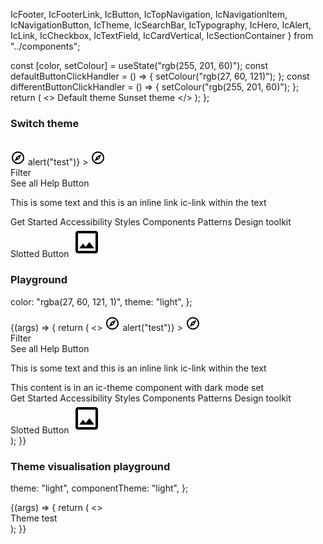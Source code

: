   IcFooter,
  IcFooterLink,
  IcButton,
  IcTopNavigation,
  IcNavigationItem,
  IcNavigationButton,
  IcTheme,
  IcSearchBar,
  IcTypography,
  IcHero,
  IcAlert,
  IcLink,
  IcCheckbox,
  IcTextField,
  IcCardVertical,
  IcSectionContainer
} from "../components";

<Meta title="Theme" component="IcTheme" />

<Description markdown={readme} />

  const [color, setColour] = useState("rgb(255, 201, 60)");
  const defaultButtonClickHandler = () => {
    setColour("rgb(27, 60, 121)");
  };
  const differentButtonClickHandler = () => {
    setColour("rgb(255, 201, 60)");
  };
  return (
    <>
      <IcTheme color={color} />
      <IcButton variant="primary" onClick={defaultButtonClickHandler}>
        Default theme
      </IcButton>
      <IcButton variant="primary" onClick={differentButtonClickHandler}>
        Sunset theme
      </IcButton>
    </>
  );
};

### Switch theme

<Canvas>
  <Story name="Switch theme" parameters={{ layout: "fullscreen" }}>
    <Controlled />
    <div>
      <br />
      <IcTopNavigation
        appTitle="ApplicationName"
        status="alpha"
        version="v0.0.7"
      >
        <svg
          slot="app-icon"
          xmlns="http://www.w3.org/2000/svg"
          height="24px"
          viewBox="0 0 24 24"
          width="24px"
          fill="#000000"
        >
          <path d="M0 0h24v24H0V0z" fill="none" />
          <path d="M12 2C6.48 2 2 6.48 2 12s4.48 10 10 10 10-4.48 10-10S17.52 2 12 2zm0 18c-4.41 0-8-3.59-8-8s3.59-8 8-8 8 3.59 8 8-3.59 8-8 8zm-5.5-2.5l7.51-3.49L17.5 6.5 9.99 9.99 6.5 17.5zm5.5-6.6c.61 0 1.1.49 1.1 1.1s-.49 1.1-1.1 1.1-1.1-.49-1.1-1.1.49-1.1 1.1-1.1z" />
        </svg>
        <IcSearchBar slot="search" placeholder="Search" label="Search" />
        <IcNavigationButton
          label="button1"
          slot="buttons"
          onClick={() => alert("test")}
        >
          <svg
            slot="icon"
            xmlns="http://www.w3.org/2000/svg"
            height="24px"
            viewBox="0 0 24 24"
            width="24px"
            fill="#000000"
          >
            <path d="M0 0h24v24H0V0z" fill="none" />
            <path d="M12 2C6.48 2 2 6.48 2 12s4.48 10 10 10 10-4.48 10-10S17.52 2 12 2zm0 18c-4.41 0-8-3.59-8-8s3.59-8 8-8 8 3.59 8 8-3.59 8-8 8zm-5.5-2.5l7.51-3.49L17.5 6.5 9.99 9.99 6.5 17.5zm5.5-6.6c.61 0 1.1.49 1.1 1.1s-.49 1.1-1.1 1.1-1.1-.49-1.1-1.1.49-1.1 1.1-1.1z" />
          </svg>
        </IcNavigationButton>
        <IcNavigationItem label="Navigation" href="/" slot="navigation" />
        <IcNavigationItem label="Navigation" href="/" slot="navigation" />
        <IcNavigationItem label="Navigation" href="/" slot="navigation" />
        <IcNavigationItem
          label="Navigation"
          href="/"
          selected="true"
          slot="navigation"
        />
        <IcNavigationItem label="Navigation" href="/" slot="navigation" />
      </IcTopNavigation>
      <IcHero
        heading="Hero heading"
        subheading="Hero description. This is a Hero component, it should be used as a page heading."
        secondary-heading="Secondary Heading"
        secondary-subheading="This is a secondary description."
        full-width
      >
        <div slot="interaction" style={{ display: "flex" }}>
          <ic-text-field
            placeholder="Filter display"
            label="Filter display"
            hide-label
          ></ic-text-field>
          <IcButton variant="primary" style={{ marginLeft: 16 }}>
            Filter
          </IcButton>
        </div>
        <IcButton variant="secondary" slot="interaction">
          See all
        </IcButton>
        <ic-link
          href="https://google.com"
          slot="interaction"
          style={{ marginTop: 10 }}
        >
          Help
        </ic-link>
      </IcHero>
      <IcAlert
        heading="This alert uses a custom message slot"
        dismissible="true"
      >
        <IcButton slot="action" variant="secondary">
          Button
        </IcButton>
        <IcTypography variant="body" slot="message">
          <p>
            This is some text and
            <ic-link href="/"> this is an inline link ic-link</ic-link>
            within the text
          </p>
        </IcTypography>
      </IcAlert>
      <IcFooter
        align="full-width"
        description="The ICDS is maintained by the Design Practice Team. If you've got a question or want to feedback, 
            please get in touch."
        caption="All content is available under the Open Government Licence v3.0, except source code and code examples which are available under the MIT Licence."
      >
        <IcFooterLink slot="link" href="/">
          Get Started
        </IcFooterLink>
        <IcFooterLink slot="link" href="/">
          Accessibility
        </IcFooterLink>
        <IcFooterLink slot="link" href="/">
          Styles
        </IcFooterLink>
        <IcFooterLink slot="link" href="/">
          Components
        </IcFooterLink>
        <IcFooterLink slot="link" href="/">
          Patterns
        </IcFooterLink>
        <IcFooterLink slot="link" href="/">
          Design toolkit
        </IcFooterLink>
        <div
          slot="logo"
          style={{
            display: "flex",
            alignItems: "center",
            gap: "var(--ic-space-sm);",
          }}
        >
          <IcButton>Slotted Button</IcButton>
          <IcFooterLink href="/">
            <svg
              xmlns="http://www.w3.org/2000/svg"
              height="48px"
              viewBox="0 0 24 24"
              width="48px"
            >
              <path d="M0 0h24v24H0V0z" fill="none" />
              <path d="M19 5v14H5V5h14m0-2H5c-1.1 0-2 .9-2 2v14c0 1.1.9 2 2 2h14c1.1 0 2-.9 2-2V5c0-1.1-.9-2-2-2zm-4.86 8.86l-3 3.87L9 13.14 6 17h12l-3.86-5.14z" />
            </svg>
          </IcFooterLink>
        </div>
      </IcFooter>
    </div>
  </Story>
</Canvas>


### Playground

  color: "rgba(27, 60, 121, 1)",
  theme: "light",
};

<Canvas>
  <Story
    args={defaultArgs}
    parameters={{ loki: { skip: true } }}
    argTypes={{
      theme: {
        options: ["system", "light", "dark"],
        control: {
          type: "inline-radio",
        },
      },
    }}
    name="Playground"
  >
    {(args) => {
      return (
      <>
      <IcTheme color={args.color} theme={args.theme}>
        <IcTopNavigation
        appTitle="ApplicationName"
        status="alpha"
        version="v0.0.7"
      >
        <svg
          slot="app-icon"
          xmlns="http://www.w3.org/2000/svg"
          height="24px"
          viewBox="0 0 24 24"
          width="24px"
          fill="#000000"
        >
          <path d="M0 0h24v24H0V0z" fill="none" />
          <path d="M12 2C6.48 2 2 6.48 2 12s4.48 10 10 10 10-4.48 10-10S17.52 2 12 2zm0 18c-4.41 0-8-3.59-8-8s3.59-8 8-8 8 3.59 8 8-3.59 8-8 8zm-5.5-2.5l7.51-3.49L17.5 6.5 9.99 9.99 6.5 17.5zm5.5-6.6c.61 0 1.1.49 1.1 1.1s-.49 1.1-1.1 1.1-1.1-.49-1.1-1.1.49-1.1 1.1-1.1z" />
        </svg>
        <IcSearchBar slot="search" placeholder="Search" label="Search" />
        <IcNavigationButton
          label="button1"
          slot="buttons"
          onClick={() => alert("test")}
        >
          <svg
            slot="icon"
            xmlns="http://www.w3.org/2000/svg"
            height="24px"
            viewBox="0 0 24 24"
            width="24px"
            fill="#000000"
          >
            <path d="M0 0h24v24H0V0z" fill="none" />
            <path d="M12 2C6.48 2 2 6.48 2 12s4.48 10 10 10 10-4.48 10-10S17.52 2 12 2zm0 18c-4.41 0-8-3.59-8-8s3.59-8 8-8 8 3.59 8 8-3.59 8-8 8zm-5.5-2.5l7.51-3.49L17.5 6.5 9.99 9.99 6.5 17.5zm5.5-6.6c.61 0 1.1.49 1.1 1.1s-.49 1.1-1.1 1.1-1.1-.49-1.1-1.1.49-1.1 1.1-1.1z" />
          </svg>
        </IcNavigationButton>
        <IcNavigationItem label="Navigation" href="/" slot="navigation" />
        <IcNavigationItem label="Navigation" href="/" slot="navigation" />
        <IcNavigationItem label="Navigation" href="/" slot="navigation" />
        <IcNavigationItem
          label="Navigation"
          href="/"
          selected="true"
          slot="navigation"
        />
        <IcNavigationItem label="Navigation" href="/" slot="navigation" />
      </IcTopNavigation>
      <IcHero
        heading="Hero heading"
        subheading="Hero description. This is a Hero component, it should be used as a page heading."
        secondary-heading="Secondary Heading"
        secondary-subheading="This is a secondary description."
        full-width
      >
        <div slot="interaction" style={{ display: "flex" }}>
          <ic-text-field
            placeholder="Filter display"
            label="Filter display"
            hide-label
          ></ic-text-field>
          <IcButton variant="primary" style={{ marginLeft: 16 }}>
            Filter
          </IcButton>
        </div>
        <IcButton variant="secondary" slot="interaction">
          See all
        </IcButton>
        <ic-link
          href="https://google.com"
          slot="interaction"
          style={{ marginTop: 10 }}
        >
          Help
        </ic-link>
      </IcHero>
      <IcSectionContainer style={{ display: "flex", flexDirection: "column", gap: "0.5rem"}}>
        <IcCheckbox
          value="valueName1"
          label="Unselected / Default"
        >
        </IcCheckbox>
        <IcTextField
          label="What is your favourite coffee?"
          required
          placeholder="Placeholder"
          helperText="Such as Arabica, Robusta or Liberica"
        >
        </IcTextField>
        <IcAlert
          heading="This alert uses a custom message slot"
          dismissible="true"
        >
          <IcButton slot="action" variant="secondary">
            Button
          </IcButton>
          <IcTypography variant="body" slot="message">
            <p>
              This is some text and
              <ic-link href="/"> this is an inline link ic-link</ic-link>
              within the text
            </p>
          </IcTypography>
        </IcAlert>
        <IcCardVertical heading="This is the card heading"></IcCardVertical>
        <div style={{ border: "1px solid #ffffff", padding: "0.25rem", margin: "0.25rem"}}>
          <span style={{color:"#ffffff"}}>This content is in an ic-theme component with dark mode set</span>
           <IcTheme theme="dark">
            <IcCardVertical heading="This is the card heading"></IcCardVertical>
            <IcTextField
              label="What is your favourite coffee?"
              required
              placeholder="Placeholder"
              helperText="Such as Arabica, Robusta or Liberica"
            >
            </IcTextField>
          </IcTheme>
        </div>
      </IcSectionContainer>
      <IcFooter
        align="full-width"
        description="The ICDS is maintained by the Design Practice Team. If you've got a question or want to feedback, 
            please get in touch."
        caption="All content is available under the Open Government Licence v3.0, except source code and code examples which are available under the MIT Licence."
      >
        <IcFooterLink slot="link" href="/">
          Get Started
        </IcFooterLink>
        <IcFooterLink slot="link" href="/">
          Accessibility
        </IcFooterLink>
        <IcFooterLink slot="link" href="/">
          Styles
        </IcFooterLink>
        <IcFooterLink slot="link" href="/">
          Components
        </IcFooterLink>
        <IcFooterLink slot="link" href="/">
          Patterns
        </IcFooterLink>
        <IcFooterLink slot="link" href="/">
          Design toolkit
        </IcFooterLink>
        <div
          slot="logo"
          style={{
            display: "flex",
            alignItems: "center",
            gap: "var(--ic-space-sm);",
          }}
        >
          <IcButton>Slotted Button</IcButton>
          <IcFooterLink href="/">
            <svg
              xmlns="http://www.w3.org/2000/svg"
              height="48px"
              viewBox="0 0 24 24"
              width="48px"
            >
              <path d="M0 0h24v24H0V0z" fill="none" />
              <path d="M19 5v14H5V5h14m0-2H5c-1.1 0-2 .9-2 2v14c0 1.1.9 2 2 2h14c1.1 0 2-.9 2-2V5c0-1.1-.9-2-2-2zm-4.86 8.86l-3 3.87L9 13.14 6 17h12l-3.86-5.14z" />
            </svg>
          </IcFooterLink>
        </div>
      </IcFooter>
      </IcTheme>
      </>
      );
    }}
  </Story>
</Canvas>

### Theme visualisation playground

  theme: "light",
  componentTheme: "light",
};

<Canvas>
  <Story
    args={defaultThemeArgs}
    parameters={{ loki: { skip: true } }}
    argTypes={{
      theme: {
        options: ["system", "light", "dark"],
        control: {
          type: "inline-radio",
        },
      },
      componentTheme: {
        options: ["inherit", "light", "dark"],
        control: {
          type: "inline-radio",
        },
      },
    }}
    name="Theme visualisation playground"
  >
    {(args) => {
      return (
      <>
        <div style={{ width: "450px", height: "150px", backgroundColor: args.theme == "dark" ? "black" : args.theme == "light" ? "white" : null }}>
          <IcTheme theme={args.theme}>
            <div style={{ width: "250px", backgroundColor: args.componentTheme == "dark" ? "black" : args.componentTheme == "light" ? "white" : null }}>
              <IcTypography theme={args.componentTheme}>Theme test</IcTypography>
            </div>
          </IcTheme>
        </div>
      </>
      );
    }}
  </Story>
</Canvas>
